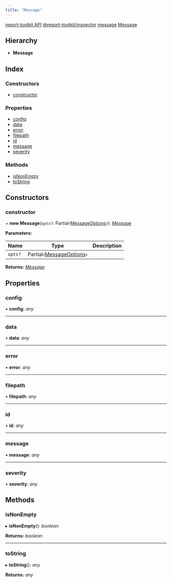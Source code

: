 ```yaml
---
title: "Message"
---
```


<Breadcrumb noTrailingSlash>
<BreadcrumbItem><a href="../../../../../../api">report-toolkit API</a></BreadcrumbItem>
<BreadcrumbItem><a href="../modules/report_toolkit_inspector">@report-toolkit/inspector</a></BreadcrumbItem>
<BreadcrumbItem><a href="../modules/report_toolkit_inspector.message">message</a></BreadcrumbItem>
<BreadcrumbItem><a href="report_toolkit_inspector.message.message">Message</a></BreadcrumbItem>
</Breadcrumb>

## Hierarchy

* **Message**

## Index

### Constructors

- [constructor](report_toolkit_inspector.message.message#constructor)

### Properties

- [config](report_toolkit_inspector.message.message#config)
- [data](report_toolkit_inspector.message.message#data)
- [error](report_toolkit_inspector.message.message#error)
- [filepath](report_toolkit_inspector.message.message#filepath)
- [id](report_toolkit_inspector.message.message#id)
- [message](report_toolkit_inspector.message.message#message)
- [severity](report_toolkit_inspector.message.message#severity)

### Methods

- [isNonEmpty](report_toolkit_inspector.message.message#isnonempty)
- [toString](report_toolkit_inspector.message.message#tostring)

## Constructors

### constructor

\+ **new Message**(`opts?`: Partial‹[MessageOptions](../modules/report_toolkit_inspector.message#messageoptions)›): *[Message](report_toolkit_inspector.message.message)*

**Parameters:**

Name | Type | Description |
------ | ------ | ------ |
`opts?` | Partial‹[MessageOptions](../modules/report_toolkit_inspector.message#messageoptions)› |   |

**Returns:** *[Message](report_toolkit_inspector.message.message)*

## Properties

### config

• **config**: *any*

___

### data

• **data**: *any*

___

### error

• **error**: *any*

___

### filepath

• **filepath**: *any*

___

### id

• **id**: *any*

___

### message

• **message**: *any*

___

### severity

• **severity**: *any*

## Methods

### isNonEmpty

▸ **isNonEmpty**(): *boolean*

**Returns:** *boolean*

___

### toString

▸ **toString**(): *any*

**Returns:** *any*

